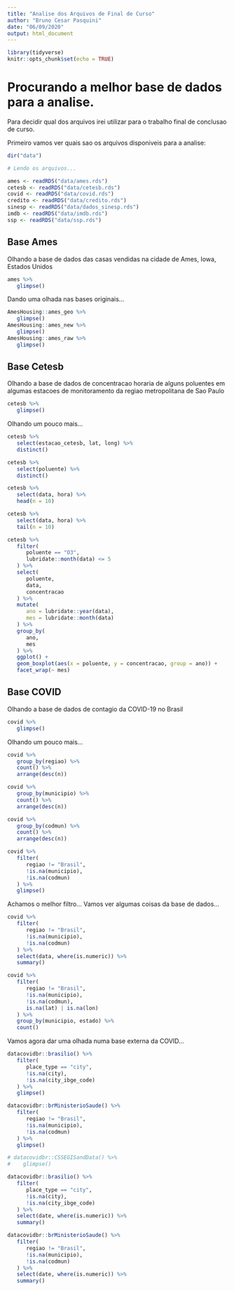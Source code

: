 ```yaml
---
title: "Analise dos Arquivos de Final de Curso"
author: "Bruno Cesar Pasquini"
date: "06/09/2020"
output: html_document
---
```


```r
library(tidyverse)
knitr::opts_chunk$set(echo = TRUE)
```

# Procurando a melhor base de dados para a analise.

Para decidir qual dos arquivos irei utilizar para o trabalho final de conclusao de curso.

Primeiro vamos ver quais sao os arquivos disponiveis para a analise:

```r
dir("data")
```

```r
# Lendo os arquivos...

ames <- readRDS("data/ames.rds")
cetesb <- readRDS("data/cetesb.rds")
covid <- readRDS("data/covid.rds")
credito <- readRDS("data/credito.rds")
sinesp <- readRDS("data/dados_sinesp.rds")
imdb <- readRDS("data/imdb.rds")
ssp <- readRDS("data/ssp.rds")
```


## Base Ames

Olhando a base de dados das casas vendidas na cidade de Ames, Iowa, Estados Unidos

```r
ames %>% 
   glimpse()
```

Dando uma olhada nas bases originais...

```r
AmesHousing::ames_geo %>% 
   glimpse()
AmesHousing::ames_new %>% 
   glimpse()
AmesHousing::ames_raw %>% 
   glimpse()
```


## Base Cetesb

Olhando a base de dados de concentracao horaria de alguns poluentes em algumas estacoes de monitoramento da regiao metropolitana de Sao Paulo

```r
cetesb %>% 
   glimpse()
```
Olhando um pouco mais...

```r
cetesb %>% 
   select(estacao_cetesb, lat, long) %>% 
   distinct()
```

```r
cetesb %>% 
   select(poluente) %>% 
   distinct()
```

```r
cetesb %>% 
   select(data, hora) %>% 
   head(n = 10)

cetesb %>% 
   select(data, hora) %>% 
   tail(n = 10)
```

```r
cetesb %>% 
   filter(
      poluente == "O3",
      lubridate::month(data) <= 5
   ) %>% 
   select(
      poluente,
      data,
      concentracao
   ) %>% 
   mutate(
      ano = lubridate::year(data),
      mes = lubridate::month(data)
   ) %>% 
   group_by(
      ano,
      mes
   ) %>% 
   ggplot() +
   geom_boxplot(aes(x = poluente, y = concentracao, group = ano)) +
   facet_wrap(~ mes)
```


## Base COVID

Olhando a base de dados de contagio da COVID-19 no Brasil

```r
covid %>% 
   glimpse()
```
Olhando um pouco mais...
```r
covid %>% 
   group_by(regiao) %>% 
   count() %>% 
   arrange(desc(n))

covid %>% 
   group_by(municipio) %>% 
   count() %>% 
   arrange(desc(n))

covid %>% 
   group_by(codmun) %>% 
   count() %>% 
   arrange(desc(n))
```
```r
covid %>% 
   filter(
      regiao != "Brasil",
      !is.na(municipio),
      !is.na(codmun)
   ) %>% 
   glimpse()
```

Achamos o melhor filtro... Vamos ver algumas coisas da base de dados...
```r
covid %>% 
   filter(
      regiao != "Brasil",
      !is.na(municipio),
      !is.na(codmun)
   ) %>% 
   select(data, where(is.numeric)) %>% 
   summary()
```
```r
covid %>% 
   filter(
      regiao != "Brasil",
      !is.na(municipio),
      !is.na(codmun),
      is.na(lat) | is.na(lon)
   ) %>% 
   group_by(municipio, estado) %>% 
   count()
```

Vamos agora dar uma olhada numa base externa da COVID...

```r
datacovidbr::brasilio() %>% 
   filter(
      place_type == "city",
      !is.na(city),
      !is.na(city_ibge_code)
   ) %>% 
   glimpse()

datacovidbr::brMinisterioSaude() %>% 
   filter(
      regiao != "Brasil",
      !is.na(municipio),
      !is.na(codmun)
   ) %>% 
   glimpse()

# datacovidbr::CSSEGISandData() %>% 
#    glimpse()
```

```r
datacovidbr::brasilio() %>% 
   filter(
      place_type == "city",
      !is.na(city),
      !is.na(city_ibge_code)
   ) %>% 
   select(date, where(is.numeric)) %>% 
   summary()

datacovidbr::brMinisterioSaude() %>% 
   filter(
      regiao != "Brasil",
      !is.na(municipio),
      !is.na(codmun)
   ) %>% 
   select(date, where(is.numeric)) %>% 
   summary()
```
